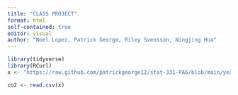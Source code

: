 ```yaml
---
title: "CLASS PROJECT"
format: html
self-contained: true
editor: visual
author: "Noel Lopez, Patrick George, Riley Svensson, Ningjing Hua"
---
```


```r
library(tidyverse)
library(RCurl)
x <- "https://raw.github.com/patrickgeorge12/stat-331-PA6/blob/main/yearly_co2_emissions_1000_tonnes.csv"

co2 <- read.csv(x)

```
